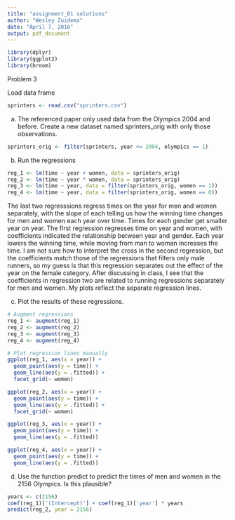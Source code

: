 ```yaml
---
title: "assignment_01 solutions"
author: "Wesley Zuidema"
date: "April 7, 2016"
output: pdf_document
---
```

```r
library(dplyr)
library(ggplot2)
library(broom)
```


Problem 3

Load data frame

```r
sprinters <- read.csv("sprinters.csv")
```

a. The referenced paper only used data from the Olympics 2004 and before. Create a new dataset named sprinters_orig with only those observations.

```r
sprinters_orig <- filter(sprinters, year <= 2004, olympics == 1)
```

b. Run the regressions

```r
reg_1 <- lm(time ~ year + women, data = sprinters_orig)
reg_2 <- lm(time ~ year * women, data = sprinters_orig)
reg_3 <- lm(time ~ year, data = filter(sprinters_orig, women == 1))
reg_4 <- lm(time ~ year, data = filter(sprinters_orig, women == 0))
```

The last two regresssions regress times on the year for men and women separately, with the slope of each telling us how the winning time changes for men and women each year over time. Times for each gender get smaller year on year. The first regression regresses time on year and women, with coefficients indicated the relationship between year and gender. Each year lowers the winning time, while moving from man to woman increases the time.
I am not sure how to interpret the cross in the second regression, but the coefficients match those of the regressions that filters only male runners, so my guess is that this regression separates out the effect of the year on the female category.
After discussing in class, I see that the coefficients in regression two are related to running regressions separately for men and women. My plots reflect the separate regression lines.

c. Plot the results of these regressions.

```r
# Augment regressions
reg_1 <- augment(reg_1)
reg_2 <- augment(reg_2)
reg_3 <- augment(reg_3)
reg_4 <- augment(reg_4)

# Plot regression lines manually
ggplot(reg_1, aes(x = year)) +
  geom_point(aes(y = time)) +
  geom_line(aes(y = .fitted)) +
  facet_grid(~ women)

ggplot(reg_2, aes(x = year)) +
  geom_point(aes(y = time)) +
  geom_line(aes(y = .fitted)) +
  facet_grid(~ women)

ggplot(reg_3, aes(x = year)) +
  geom_point(aes(y = time)) +
  geom_line(aes(y = .fitted))

ggplot(reg_4, aes(x = year)) +
  geom_point(aes(y = time)) +
  geom_line(aes(y = .fitted))
```

d. Use the function predict to predict the times of men and women in the 2156 Olympics. Is this plausible?

```r
years <- c(2156)
coef(reg_1)['(Intercept)'] + coef(reg_1)['year'] * years
predict(reg_2, year = 2156)
```

